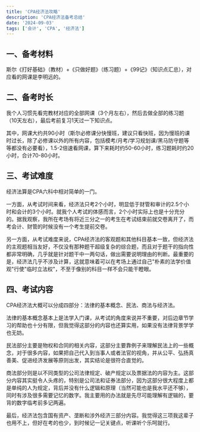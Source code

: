 ```yaml
---
title: 'CPA经济法攻略'
description: 'CPA经济法备考总结'
date: '2024-09-03'
tags: ['会计', 'CPA', '经济法']
---
```


## 一、备考材料

斯尔《打好基础》（教材）+《只做好题》（练习题）+《99记》（知识点汇总），对应看的网课是李明远的。

## 二、备考时长

我个人习惯先看完教材对应的全部网课（3个月左右），然后去做全部的练习题（10天左右），最后考前复习1天过一下知识点。

其中，网课大约共90小时（斯尔必修课分快慢班，建议只看快班，因为慢班的课时过长，除了必修课以外的所有内容，包括模考/月考/学习规划课/黑马防守题等等都没有必要看），1.5-2倍速看网课，算下来耗时约50-60小时，练习题耗时约20小时，合计70-80小时。

## 三、考试难度

经济法算是CPA六科中相对简单的一门。

一方面，从考试时间来看，经济法只考2个小时，明显低于财管和审计的2.5个小时和会计的3个小时。就我个人考试的体感而言，2个小时实际上也是十分充分的。据我观察，我所在考场有将近三分之一的考生在考试结束前就交卷离开了，而考会计、财管的时候没有一个考生提前交卷。

另一方面，从考试难度来说，CPA经济法的客观题和其他科目基本一致，但经济法的主观题相当友好，不仅没有那种题干超级复杂的综合题，而且对于题干的指向性都非常明确，几乎就是针对题干中一两句话，做出需要说明理由的判断。最重要的是，经济法几乎不涉及计算，这就意味着可以在考场上通过自己"朴素的法学价值观"行使"临时立法权"，不至于像别的科目一样不会只能干瞪眼。

## 四、考试内容

CPA经济法大概可以分成四部分：法律的基本概念、民法、商法与经济法。

法律的基本概念基本上是法学入门课，从考试的角度来说并不重要，对后边章节学习的帮助也十分有限，但我觉得这部分的内容也还算实用，如果没有法律背景学学也无妨。

民法部分主要是物权和合同的相关内容，这部分主要靠例子来理解民法上的一些概念，对于很多内容，如果把自己代入到当事人或者法官的视角，并从公平、弘扬真善美、促进经济发展等原则出发，其实结论是很符合直觉的。

商法部分则是以不同类型的公司法律规定、破产规定以及票据法的内容为主。这部分内容其实挺令人头疼的，特别是公司法和证券法部分，因为这部分很大程度上都是单纯的人为规定，背后并没有什么逻辑和原理（当然可能也是我水平还不够），同时有涉及很多需要记忆的数字。我主要用的办法就是先尽可能理解有逻辑的，要背的数字临考前多记两遍。

最后，经济法包含国有资产、垄断和涉外经济三部分内容。我觉得这三项我这辈子也用不上，但好在考的也少，到时候记一记关键点，听课听个乐呵就行。
